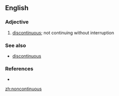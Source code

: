 ==English==

===Adjective===
{{head|en}}

# {{context|rare|lang=en}} [[discontinuous]]; not continuing without interruption

===See also===
*[[discontinuous]]

===References===
*{{R:Dictionary.com|noncontinuous}}

[[zh:noncontinuous]]